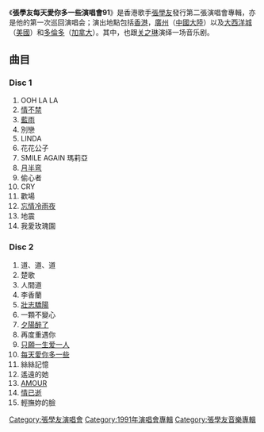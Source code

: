 {{unreferenced|time=2020-03-05}}
{{Infobox album
| name       = 張學友每天愛你多一些演唱會91
| type       = 現場
| artist     = [[張學友|張學友]]
| cover      = 张学友1991.jpg
<!-- 未知參數 | background = orange -->
| released   = 1991年
| recorded   = 
| genre      = [[粵語流行音樂|粵語流行音樂]]
| length     = 
| label      = [[寶麗金唱片|寶麗金唱片]]、[[環球唱片|環球唱片]]
| producer   = [[徐日勤|徐日勤]]（音樂總監）、[[歐丁玉|歐丁玉]]
| reviews    = 
| prev_title = [[張學友87演唱會|張學友87演唱會]]
| prev_year  = 1987
| next_title = [[學與友93世界巡迴演唱會|學與友93世界巡迴演唱會]]
| next_year  = 1993
}}
《'''張學友每天愛你多一些演唱會91'''》是香港歌手[[張學友|張學友]]發行第二張演唱會專輯，亦是他的第一次巡回演唱会；演出地點包括[[香港|香港]]，[[廣州|廣州]]（[[中國大陸|中國大陸]]）以及[[大西洋城|大西洋城]]（[[美國|美國]]）和[[多倫多|多倫多]]（[[加拿大|加拿大]]）。其中，也跟[[关之琳|关之琳]]演绎一场音乐剧。

== 曲目 ==
===Disc 1===
#OOH LA LA
#[[情不禁|情不禁]]
#[[藍雨|藍雨]]
#別戀
#LINDA
#花花公子
#SMILE AGAIN 瑪莉亞
#[[月半弯|月半弯]]
#偷心者
#CRY
#歡場
#[[忘情冷雨夜|忘情冷雨夜]]
#地震
#我愛玫瑰園

===Disc 2===
#道、道、道
#楚歌
#人間道
#李香蘭
#[[壯志驕陽|壯志驕陽]]
#一顆不變心
#[[夕陽醉了|夕陽醉了]]
#再度重遇你
#[[只願一生爱一人|只願一生爱一人]]
#[[每天愛你多一些|每天愛你多一些]]
#絲絲記憶
#遙遠的她
#[[AMOUR|AMOUR]]
#[[情已逝|情已逝]]
#輕撫妳的臉



{{張學友}}

[[Category:張學友演唱會|Category:張學友演唱會]]
[[Category:1991年演唱會專輯|Category:1991年演唱會專輯]]
[[Category:張學友音樂專輯|Category:張學友音樂專輯]]